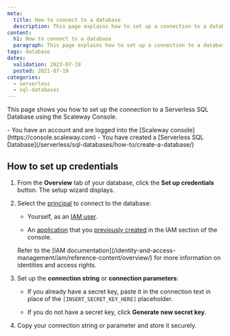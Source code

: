 ```yaml
---
meta:
  title: How to connect to a database
  description: This page explains how to set up a connection to a database
content:
  h1: How to connect to a database
  paragraph: This page explains how to set up a connection to a database
tags: database 
dates:
  validation: 2023-07-19
  posted: 2021-07-19
categories:
  - serverless
  - sql-databases
---
```


This page shows you how to set up the connection to a Serverless SQL Database using the Scaleway Console.

<Macro id="iam-requirements" />

<Message type="requirement">
  - You have an account and are logged into the [Scaleway console](https://console.scaleway.com)
  - You have created a [Serverless SQL Database](/serverless/sql-databases/how-to/create-a-database/)
</Message>

## How to set up credentials

1. From the **Overview** tab of your database, click the **Set up credentials** button. The setup wizard displays.

2. Select the [principal](/identity-and-access-management/iam/concepts/#principal) to connect to the database:

    - Yourself, as an [IAM user](/identity-and-access-management/iam/concepts/#user).

    - An [application](/identity-and-access-management/iam/concepts/#application) that you [previously created](/identity-and-access-management/iam/how-to/create-application/) in the IAM section of the console.

    <Message type="note">
        Refer to the [IAM documentation](/identity-and-access-management/iam/reference-content/overview/) for more information on identities and access rights.
    </Message>

3. Set up the **connection string** or **connection parameters**:

    - If you already have a secret key, paste it in the connection text in place of the ``[INSERT_SECRET_KEY_HERE]`` placeholder.

    - If you do not have a secret key, click **Generate new secret key**.

4. Copy your connection string or parameter and store it securely.
